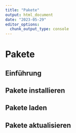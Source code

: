 ```yaml
---
title: "Pakete"
output: html_document
date: "2023-05-29"
editor_options: 
  chunk_output_type: console
---
```


# Pakete

## Einführung

## Pakete installieren

## Pakete laden

## Pakete aktualisieren

